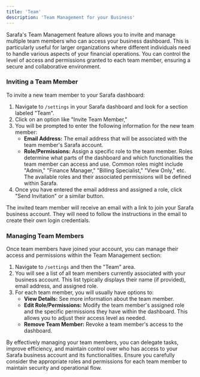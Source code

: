 ```yaml
---
title: 'Team'
description: 'Team Management for your Business'
---
```


Sarafa's Team Management feature allows you to invite and manage multiple team members who can access your business dashboard. This is particularly useful for larger organizations where different individuals need to handle various aspects of your financial operations. You can control the level of access and permissions granted to each team member, ensuring a secure and collaborative environment.

### Inviting a Team Member

To invite a new team member to your Sarafa dashboard:

1.  Navigate to `/settings` in your Sarafa dashboard and look for a section labeled "Team".
2.  Click on an option like "Invite Team Member,"
3.  You will be prompted to enter the following information for the new team member:
    * **Email Address:** The email address that will be associated with the team member's Sarafa account.
    * **Role/Permissions:** Assign a specific role to the team member. Roles determine what parts of the dashboard and which functionalities the team member can access and use. Common roles might include "Admin," "Finance Manager," "Billing Specialist," "View Only," etc. The available roles and their associated permissions will be defined within Sarafa.
4.  Once you have entered the email address and assigned a role, click "Send Invitation" or a similar button.

The invited team member will receive an email with a link to join your Sarafa business account. They will need to follow the instructions in the email to create their own login credentials.

### Managing Team Members

Once team members have joined your account, you can manage their access and permissions within the Team Management section:

1.  Navigate to `/settings` and then the "Team" area.
2.  You will see a list of all team members currently associated with your business account. This list typically displays their name (if provided), email address, and assigned role.
3.  For each team member, you will usually have options to:
    * **View Details:** See more information about the team member.
    * **Edit Role/Permissions:** Modify the team member's assigned role and the specific permissions they have within the dashboard. This allows you to adjust their access level as needed.
    * **Remove Team Member:** Revoke a team member's access to the dashboard.

By effectively managing your team members, you can delegate tasks, improve efficiency, and maintain control over who has access to your Sarafa business account and its functionalities. Ensure you carefully consider the appropriate roles and permissions for each team member to maintain security and operational flow.

